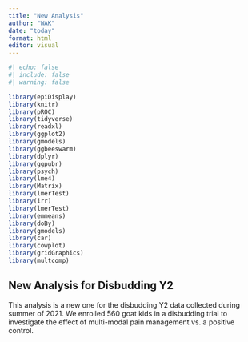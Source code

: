 ```yaml
---
title: "New Analysis"
author: "WAK"
date: "today"
format: html
editor: visual
---
```


```r
#| echo: false
#| include: false
#| warning: false

library(epiDisplay)
library(knitr)
library(pROC)
library(tidyverse)
library(readxl)
library(ggplot2)
library(gmodels)
library(ggbeeswarm)
library(dplyr)
library(ggpubr)
library(psych)
library(lme4)
library(Matrix)
library(lmerTest)
library(irr)
library(lmerTest)
library(emmeans)
library(doBy)       
library(gmodels)    
library(car)           
library(cowplot)       
library(gridGraphics)  
library(multcomp)
```

## New Analysis for Disbudding Y2

This analysis is a new one for the disbudding Y2 data collected during summer of 2021. We enrolled 560 goat kids in a disbudding trial to investigate the effect of multi-modal pain management vs. a positive control.
